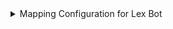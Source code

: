 <details>
<summary>Mapping Configuration for Lex Bot</summary>

```yaml showLineNumbers
resources:
  - kind: AWS::Lex::Bot
    selector:
      query: 'true'
      useGetResourceAPI: 'true'
    port:
      entity:
        mappings:
          identifier: .Identifier
          title: .Properties.Name
          blueprint: '"lexBot"'
          properties:
            link: >-
                'https://console.aws.amazon.com/go/view?arn=' +
                .Properties.Arn
            arn: .Properties.Arn
            role: .Properties.RoleArn
            name: .Properties.Name
            idleSessionTTLInSeconds: .Properties.IdleSessionTTLInSeconds
            dataPrivacy: .Properties.DataPrivacy
            kind: .__Kind
            region: .__Region
          relations:
            account: .__AccountId
```

</details>